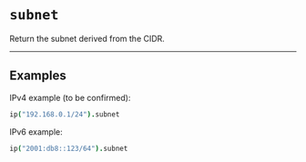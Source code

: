 # `subnet`

Return the subnet derived from the CIDR.

---

## Examples

IPv4 example (to be confirmed):

```coffee
ip("192.168.0.1/24").subnet
```

IPv6 example:

```coffee
ip("2001:db8::123/64").subnet
```
